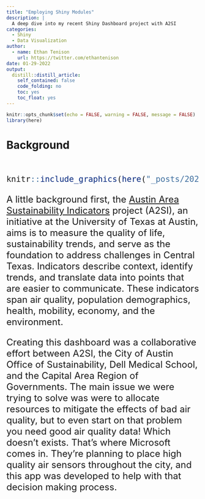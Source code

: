```yaml
---
title: "Employing Shiny Modules"
description: |
  A deep dive into my recent Shiny Dashboard project with A2SI
categories:
  - Shiny
  - Data Visualization 
author:
  - name: Ethan Tenison
    url: https://twitter.com/ethantenison
date: 01-29-2022
output:
  distill::distill_article:
    self_contained: false
    code_folding: no
    toc: yes
    toc_float: yes
---
```



```r
knitr::opts_chunk$set(echo = FALSE, warning = FALSE, message = FALSE)
library(here)
```

# Background 

<br>
<font size="5">

```r
knitr::include_graphics(here("_posts/2022-01-29-austin-area-sustainability-indicators-shiny-dashboard/AASI_logo_v1b-01.png"))  
```


A little background first, the [Austin Area Sustainability Indicators]("http://www.austinindicators.org/") project (A2SI), an initiative at the University of Texas at Austin, aims is to measure the quality of life, sustainability trends, and serve as the foundation to address challenges in Central Texas. Indicators describe context, identify trends, and translate data into points that are easier to communicate. These indicators span air quality, population demographics, health, mobility, economy, and the environment.

Creating this dashboard was a collaborative effort between A2SI, the City of Austin Office of Sustainability, Dell Medical School, and the Capital Area Region of Governments. The main issue we were trying to solve was were to allocate resources to mitigate the effects of bad air quality, but to even start on that problem you need good air quality data! Which doesn't exists. That's where Microsoft comes in. They're planning to place high quality air sensors throughout the city, and this app was developed to help with that decision making process. 



